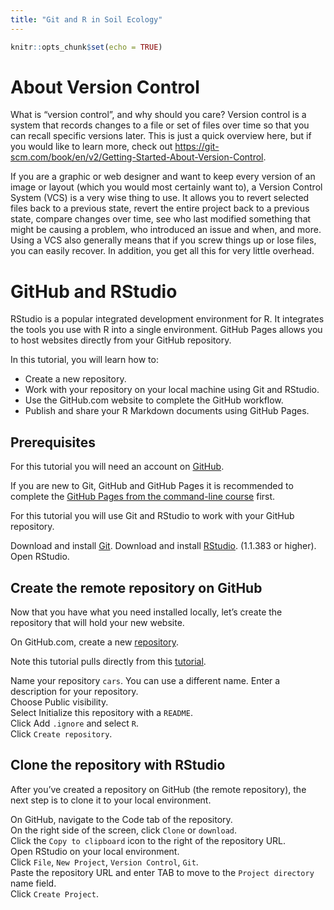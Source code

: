 ```yaml
---
title: "Git and R in Soil Ecology"
---
```


```r
knitr::opts_chunk$set(echo = TRUE)
```

# About Version Control  

What is "version control", and why should you care? Version control is a system that records changes to a file or set of files over time so that you can recall specific versions later. This is just a quick overview here, but if you would like to learn more, check out <https://git-scm.com/book/en/v2/Getting-Started-About-Version-Control>.  

If you are a graphic or web designer and want to keep every version of an image or layout (which you would most certainly want to), a Version Control System (VCS) is a very wise thing to use. It allows you to revert selected files back to a previous state, revert the entire project back to a previous state, compare changes over time, see who last modified something that might be causing a problem, who introduced an issue and when, and more. Using a VCS also generally means that if you screw things up or lose files, you can easily recover. In addition, you get all this for very little overhead.

# GitHub and RStudio

RStudio is a popular integrated development environment for R. It integrates the tools you use with R into a single environment. GitHub Pages allows you to host websites directly from your GitHub repository.

In this tutorial, you will learn how to:

* Create a new repository.
* Work with your repository on your local machine using Git and RStudio.
* Use the GitHub.com website to complete the GitHub workflow.
* Publish and share your R Markdown documents using GitHub Pages.

## Prerequisites
For this tutorial you will need an account on [GitHub](https://github.com/).  

If you are new to Git, GitHub and GitHub Pages it is recommended to complete the [GitHub Pages from the command-line course](https://services.github.com/on-demand/github-cli/) first.  

For this tutorial you will use Git and RStudio to work with your GitHub repository.

Download and install [Git](https://help.github.com/articles/set-up-git/).
Download and install [RStudio](https://www.rstudio.com/products/rstudio/download/). (1.1.383 or higher).
Open RStudio.

## Create the remote repository on GitHub

Now that you have what you need installed locally, let’s create the repository that will hold your new website.

On GitHub.com, create a new [repository](https://github.com/new).

Note this tutorial pulls directly from this [tutorial](https://resources.github.com/github-and-rstudio/).  

Name your repository `cars`. You can use a different name.
Enter a description for your repository.  
Choose Public visibility.  
Select Initialize this repository with a `README`.  
Click Add `.ignore` and select `R`.  
Click `Create repository`.

## Clone the repository with RStudio  

After you’ve created a repository on GitHub (the remote repository), the next step is to clone it to your local environment.

On GitHub, navigate to the Code tab of the repository.  
On the right side of the screen, click `Clone` or `download`.  
Click the `Copy to clipboard` icon to the right of the repository URL.  
Open RStudio on your local environment.  
Click `File`, `New Project`, `Version Control`, `Git`.  
Paste the repository URL and enter TAB to move to the `Project directory` name field.  
Click `Create Project`.